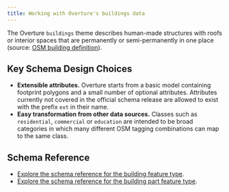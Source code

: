```yaml
---
title: Working with Overture's buildings data
---
```


The Overture `buildings` theme describes human-made structures with roofs or interior spaces that are permanently or semi-permanently in one place (source: [OSM building definition](https://wiki.openstreetmap.org/wiki/Key:building)).

<!--
add use cases here
-->

## Key Schema Design Choices

- **Extensible attributes.** Overture starts from a basic model containing footprint polygons and a small number of optional attributes. Attributes currently not covered in the official schema release are allowed to exist with the prefix `ext` in their name. 
- **Easy transformation from other data sources.** Classes such as `residential`, `commercial` or `education` are intended to be broad categories in which many different OSM tagging combinations can map to the same class.

## Schema Reference

- [Explore the schema reference for the building feature type](/reference/buildings/building).
- [Explore the schema reference for the building part feature type](/reference/buildings/building_part).
